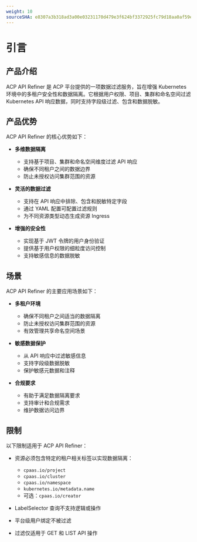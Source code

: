 ```yaml
---
weight: 10
sourceSHA: e8307a3b318ad3a00e03231170d479e3f624bf3372925fc79d18aa0af59e8ace
---
```


# 引言

## 产品介绍

ACP API Refiner 是 ACP 平台提供的一项数据过滤服务，旨在增强 Kubernetes 环境中的多租户安全性和数据隔离。它根据用户权限、项目、集群和命名空间过滤 Kubernetes API 响应数据，同时支持字段级过滤、包含和数据脱敏。

## 产品优势

ACP API Refiner 的核心优势如下：

- **多维数据隔离**
  - 支持基于项目、集群和命名空间维度过滤 API 响应
  - 确保不同租户之间的数据边界
  - 防止未授权访问集群范围的资源

- **灵活的数据过滤**
  - 支持在 API 响应中排除、包含和脱敏特定字段
  - 通过 YAML 配置可配置过滤规则
  - 为不同资源类型动态生成资源 Ingress

- **增强的安全性**
  - 实现基于 JWT 令牌的用户身份验证
  - 提供基于用户权限的细粒度访问控制
  - 支持敏感信息的数据脱敏

## 场景

ACP API Refiner 的主要应用场景如下：

- **多租户环境**
  - 确保不同租户之间适当的数据隔离
  - 防止未授权访问集群范围的资源
  - 有效管理共享命名空间场景

- **敏感数据保护**
  - 从 API 响应中过滤敏感信息
  - 支持字段级数据脱敏
  - 保护敏感元数据和注释

- **合规要求**
  - 有助于满足数据隔离要求
  - 支持审计和合规需求
  - 维护数据访问边界

## 限制

以下限制适用于 ACP API Refiner：

- 资源必须包含特定的租户相关标签以实现数据隔离：
  - `cpaas.io/project`
  - `cpaas.io/cluster`
  - `cpaas.io/namespace`
  - `kubernetes.io/metadata.name`
  - 可选：`cpaas.io/creator`

- LabelSelector 查询不支持逻辑或操作

- 平台级用户绑定不被过滤

- 过滤仅适用于 GET 和 LIST API 操作
